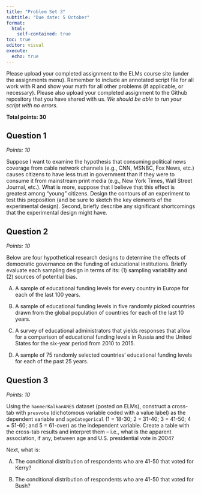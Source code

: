 ```yaml
---
title: "Problem Set 3"
subtitle: "Due date: 5 October"
format: 
  html:
    self-contained: true
toc: true
editor: visual
execute: 
  echo: true
---
```


Please upload your completed assignment to the ELMs course site (under the assignments menu). Remember to include an annotated script file for all work with R and show your math for all other problems (if applicable, or necessary). Please also upload your completed assignment to the Github repository that you have shared with us. *We should be able to run your script with no errors.*

**Total points: 30**

## Question 1

*Points: 10*

Suppose I want to examine the hypothesis that consuming political news coverage from cable network channels (e.g., CNN, MSNBC, Fox News, etc.) causes citizens to have less trust in government than if they were to consume it from mainstream print media (e.g., New York Times, Wall Street Journal, etc.). What is more, suppose that I believe that this effect is greatest among “young” citizens. Design the contours of an experiment to test this proposition (and be sure to sketch the key elements of the experimental design). Second, briefly describe any significant shortcomings that the experimental design might have.

## Question 2

*Points: 10*

Below are four hypothetical research designs to determine the effects of democratic governance on the funding of educational institutions. Briefly evaluate each sampling design in terms of its: (1) sampling variability and (2) sources of potential bias.

A.    A sample of educational funding levels for every country in Europe for each of the last 100 years.

B.    A sample of educational funding levels in five randomly picked countries drawn from the global population of countries for each of the last 10 years.

C.    A survey of educational administrators that yields responses that allow for a comparison of educational funding levels in Russia and the United States for the six-year period from 2010 to 2015.

D.    A sample of 75 randomly selected countries’ educational funding levels for each of the past 25 years.

## Question 3

*Points: 10*

Using the `hanmerKalkanANES` dataset (posted on ELMs), construct a cross-tab with `presvote` (dichotomous variable coded with a value label) as the dependent variable and `ageCategorical` (1 = 18-30; 2 = 31-40; 3 = 41-50; 4 = 51-60; and 5 = 61-over) as the independent variable. Create a table with the cross-tab results and interpret them – i.e., what is the apparent association, if any, between age and U.S. presidential vote in 2004? 

Next, what is: 

A.    The conditional distribution of respondents who are 41-50 that voted for Kerry? 

B.    The conditional distribution of respondents who are 41-50 that voted for Bush?
